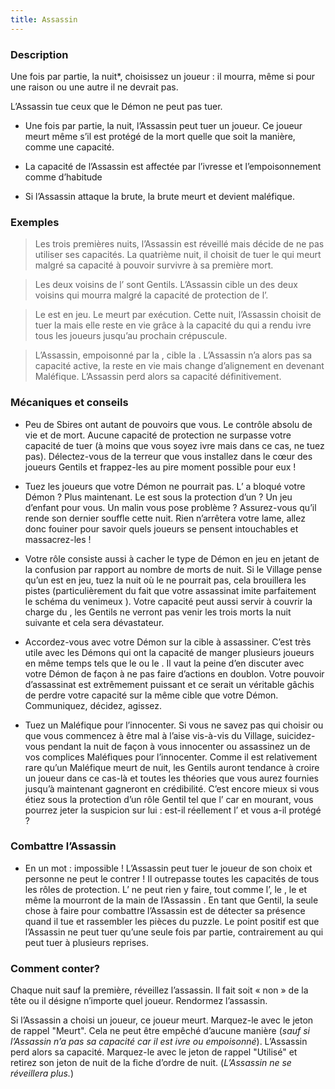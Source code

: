 ```yaml
---
title: Assassin
---
```



<Role ASSASSIN header />

### Description

Une fois par partie, la nuit*, choisissez un joueur : il mourra, même si pour une raison ou une autre il ne devrait pas.

L’Assassin tue ceux que le Démon ne peut pas tuer.

-   Une fois par partie, la nuit, l’Assassin peut tuer un joueur. Ce joueur meurt même s’il est protégé de la mort quelle que soit la manière, comme une capacité.

-   La capacité de l’Assassin est affectée par l’ivresse et l’empoisonnement comme d’habitude

-   Si l’Assassin attaque la brute, la brute meurt et devient maléfique.

### Exemples

> Les trois premières nuits, l’Assassin est réveillé mais décide de ne pas utiliser ses capacités. La quatrième nuit, il choisit de tuer le <Role FOU /> qui meurt malgré sa capacité à pouvoir survivre à sa première mort.

> Les deux voisins de l’<Role HERBORISTE /> sont Gentils. L’Assassin cible un des deux voisins qui mourra malgré la capacité de protection de l’<Role HERBORISTE />.

> Le <Role MENESTREL /> est en jeu. Le <Role CONSPIRATEUR /> meurt par exécution. Cette nuit, l’Assassin choisit de tuer la <Role GITANE /> mais elle reste en vie grâce à la capacité du <Role MENESTREL /> qui a rendu ivre tous les joueurs jusqu’au prochain crépuscule.

> L’Assassin, empoisonné par la <Role COURTISANE />, cible la <Role BRUTE />. L’Assassin n’a alors pas sa capacité active, la <Role BRUTE /> reste en vie mais change d’alignement en devenant Maléfique. L’Assassin perd alors sa capacité définitivement.

### Mécaniques et conseils

- Peu de Sbires ont autant de pouvoirs que vous. Le contrôle absolu de vie et de mort. Aucune capacité de protection ne surpasse votre capacité de tuer (à moins que vous soyez ivre mais dans ce cas, ne tuez pas). Délectez-vous de la terreur que vous installez dans le cœur des joueurs Gentils et frappez-les au pire moment possible pour eux !

- Tuez les joueurs que votre Démon ne pourrait pas. L’<Role EXORCISTE /> a bloqué votre Démon ? Plus maintenant. Le <Role PACIFISTE /> est sous la protection d’un <Role AUBERGISTE /> ? Un jeu d’enfant pour vous. Un <Role MARIN /> malin vous pose problème ? Assurez-vous qu’il rende son dernier souffle cette nuit. Rien n’arrêtera votre lame, allez donc fouiner pour savoir quels joueurs se pensent intouchables et massacrez-les !

- Votre rôle consiste aussi à cacher le type de Démon en jeu en jetant de la confusion par rapport au nombre de morts de nuit. Si le Village pense qu’un <Role ZOMBUUL /> est en jeu, tuez la nuit où le <Role ZOMBUUL /> ne pourrait pas, cela brouillera les pistes (particulièrement du fait que votre assassinat imite parfaitement le schéma du venimeux <Role PUKKA />). Votre capacité peut aussi servir à couvrir la charge du <Role PO />, les Gentils ne verront pas venir les trois morts la nuit suivante et cela sera dévastateur.

- Accordez-vous avec votre Démon sur la cible à assassiner. C’est très utile avec les Démons qui ont la capacité de manger plusieurs joueurs en même temps tels que le <Role PO /> ou le <Role SHABALOTH />. Il vaut la peine d’en discuter avec votre Démon de façon à ne pas faire d’actions en doublon. Votre pouvoir d’assassinat est extrêmement puissant et ce serait un véritable gâchis de perdre votre capacité sur la même cible que votre Démon. Communiquez, décidez, agissez.

- Tuez un Maléfique pour l’innocenter. Si vous ne savez pas qui choisir ou que vous commencez à être mal à l’aise vis-à-vis du Village, suicidez-vous pendant la nuit de façon à vous innocenter ou assassinez un de vos complices Maléfiques pour l’innocenter. Comme il est relativement rare qu’un Maléfique meurt de nuit, les Gentils auront tendance à croire un joueur dans ce cas-là et toutes les théories que vous aurez fournies jusqu’à maintenant gagneront en crédibilité. C’est encore mieux si vous étiez sous la protection d’un rôle Gentil tel que l’<Role AUBERGISTE /> car en mourant, vous pourrez jeter la suspicion sur lui : est-il réellement l’<Role AUBERGISTE /> et vous a-il protégé ?

### Combattre l’Assassin

- En un mot : impossible ! L’Assassin peut tuer le joueur de son choix et personne ne peut le contrer ! Il outrepasse toutes les capacités de tous les rôles de protection. L’<Role AUBERGISTE /> ne peut rien y faire, tout comme l’<Role HERBORISTE />, le <Role FOU />, le <Role MARIN /> et même la <Role BRUTE /> mourront de la main de l’Assassin . En tant que Gentil, la seule chose à faire pour combattre l’Assassin est de détecter sa présence quand il tue et rassembler les pièces du puzzle. Le point positif est que l’Assassin ne peut tuer qu’une seule fois par partie, contrairement au <Role PARRAIN /> qui peut tuer à plusieurs reprises.

### Comment conter?

Chaque nuit sauf la première, réveillez l’assassin. Il fait soit « non » de la tête ou il désigne n’importe quel joueur. Rendormez l’assassin.

Si l’Assassin a choisi un joueur, ce joueur meurt. Marquez-le avec le jeton de rappel "Meurt". Cela ne peut être empêché d’aucune manière (_sauf si l’Assassin n’a pas sa capacité car il est ivre ou empoisonné_). L’Assassin perd alors sa capacité. Marquez-le avec le jeton de rappel "Utilisé" et retirez son jeton de nuit de la fiche d’ordre de nuit. (_L’Assassin ne se réveillera plus._)
